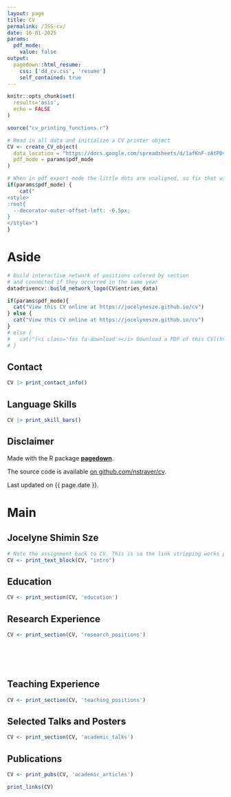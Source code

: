 ```yaml
---
layout: page
title: CV
permalink: /JSS-cv/
date: 16-01-2025
params:
  pdf_mode:
    value: false
output:
  pagedown::html_resume:
    css: ['dd_cv.css', 'resume']
    self_contained: true
---
```


```r
knitr::opts_chunk$set(
  results='asis', 
  echo = FALSE
)

source("cv_printing_functions.r")

# Read in all data and initialize a CV printer object
CV <- create_CV_object(
  data_location = "https://docs.google.com/spreadsheets/d/1afKnF-zAtPDv2ofFPmj0QSASNOahauBHibxrHEVQP9M",  
  pdf_mode = params$pdf_mode
)

```


```r
# When in pdf export mode the little dots are unaligned, so fix that with some conditional CSS.
if(params$pdf_mode) {
    cat("
<style>
:root{
  --decorator-outer-offset-left: -6.5px;
}
</style>")
}
```


Aside
================================================================================

```r
# Build interactive network of positions colored by section
# and connected if they occurred in the same year
datadrivencv::build_network_logo(CV$entries_data)
```


```r
if(params$pdf_mode){
  cat("View this CV online at https://jocelynesze.github.io/cv")
} else {
  cat("View this CV online at https://jocelynesze.github.io/cv")
}
# else {
#   cat("[<i class='fas fa-download'></i> Download a PDF of this CV](https://github.com/JocelyneSze/cv/sze_cv.pdf)")
# }
```

Contact {#contact}
--------------------------------------------------------------------------------

```r
CV |> print_contact_info()
```



Language Skills {#skills}
--------------------------------------------------------------------------------

```r
CV |> print_skill_bars()
```



Disclaimer {#disclaimer}
--------------------------------------------------------------------------------

Made with the R package [**pagedown**](https://github.com/rstudio/pagedown). 

The source code is available [on github.com/nstrayer/cv](https://github.com/nstrayer/datadrivencv).

Last updated on {{ page.date }}.



Main
================================================================================

Jocelyne Shimin Sze {#title}
--------------------------------------------------------------------------------

```r
# Note the assignment back to CV. This is so the link stripping works properly in PDF mode
CV <- print_text_block(CV, "intro") 
```



Education {data-icon=graduation-cap data-concise=true}
--------------------------------------------------------------------------------

```r
CV <- print_section(CV, 'education')
```



Research Experience {data-icon=laptop}
--------------------------------------------------------------------------------

```r
CV <- print_section(CV, 'research_positions')
```



<!-- These breaks just force a new page so section doesnt get cut off -->
<br>
<br>
<br>

Teaching Experience {data-icon=chalkboard-teacher}
--------------------------------------------------------------------------------
```r
CV <- print_section(CV, 'teaching_positions')
```



Selected Talks and Posters {data-icon=chart-line}
--------------------------------------------------------------------------------

```r
CV <- print_section(CV, 'academic_talks')
```



Publications {data-icon=book}
--------------------------------------------------------------------------------

```r
CV <- print_pubs(CV, 'academic_articles')
```



```r
print_links(CV)
```


